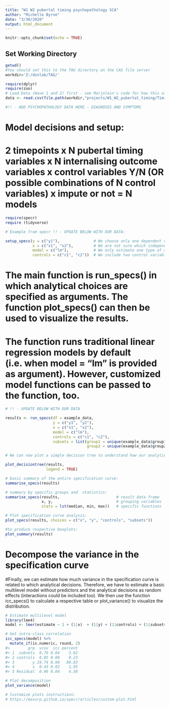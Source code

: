 ```yaml
---
title: "W1 W2 pubertal timing psychopathology SCA"
author: "Michelle Byrne"
date: "3/30/2020"
output: html_document
---
```


```r
knitr::opts_chunk$set(echo = TRUE)
```

## Set Working Directory
```r
getwd()
#You should set this to the TAG directory on the CAS file server 
workdir='Z:/dsnlab/TAG/' 
```

```r
require(dplyr)
require(zoo)
# Load Data (Wave 1 and 2) first - see Marjolein's code for how this all got put together
data <- read.csv(file.path(workdir,"projects/W1_W2_pubertal_timing/Timing_allways.csv", fsep=""))

#!! - ADD PSYCHOPATHOLOGY DATA HERE - DIAGNOSES AND SYMPTOMS

```

# Model decisions and setup:

# 2 timepoints x N pubertal timing variables x N internalising outcome variables x control variables Y/N (OR possible combinations of N control variables) x impute or not = N models
```r
require(specr)
require (tidyverse)

# Example from specr !! - UPDATE BELOW WITH OUR DATA:

setup_specs(y = c("y1"),               # We choose only one dependent variable
            x = c("x1", "x2"),         # We are not sure which independent variable is better
            model = c("lm"),           # We only estimate one type of model (linear model)
            controls = c("c1", "c2"))  # We include two control variable 

```


# The main function is run_specs() in which analytical choices are specified as arguments. The function plot_specs() can then be used to visualize the results.

# The function runs traditional linear regression models by default (i.e. when model = "lm" is provided as argument). However, customized model functions can be passed to the function, too.
```r
# !! - UPDATE BELOW WITH OUR DATA

results <- run_specs(df = example_data, 
                     y = c("y1", "y2"), 
                     x = c("x1", "x2"), 
                     model = c("lm"), 
                     controls = c("c1", "c2"), 
                     subsets = list(group1 = unique(example_data$group1),
                                    group2 = unique(example_data$group2)))


```

```r
# We can now plot a simple decision tree to understand how our analytical choices lead to a large number of specifications:

plot_decisiontree(results, 
                  legend = TRUE)

# basic summary of the entire specification curve:
summarise_specs(results)

# summary by specific groups and  statistics:
summarise_specs(results,                         # result data frame
                x, y,                            # grouping variables
                stats = lst(median, min, max))   # specific functions

# Plot specification curve analysis:
plot_specs(results, choices = c("x", "y", "controls", "subsets"))

#to produce respective boxplots:
plot_summary(results)
```

# Decompose the variance in the specification curve

#Finally, we can estimate how much variance in the specification curve is related to which analytical decisions. Therefore, we have to estimate a basic multilevel model without predictors and the analytical decisions as random effects (interactions could be included too). We then use the function icc_specs() to calculate a respective table or plot_variance() to visualize the distribution.
```r
# Estimate multilevel model 
library(lme4)
model <- lmer(estimate ~ 1 + (1|x)  + (1|y) + (1|controls) + (1|subsets), data = results)

# Get intra-class correlation
icc_specs(model) %>%
  mutate_if(is.numeric, round, 2)
#>        grp  vcov  icc percent
#> 1  subsets  0.79 0.04    3.62
#> 2 controls  0.05 0.00    0.23
#> 3        y 19.74 0.90   89.83
#> 4        x  0.43 0.02    1.95
#> 5 Residual  0.96 0.04    4.38

# Plot decomposition
plot_variance(model)

# Customize plots instructions:
# https://masurp.github.io/specr/articles/custom-plot.html
```

